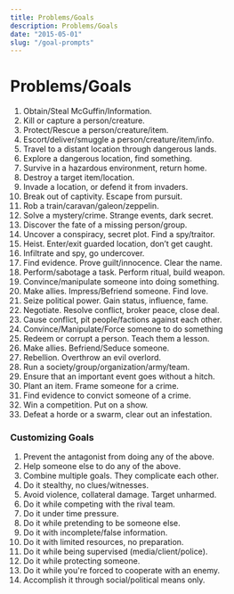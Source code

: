 ```yaml
---
title: Problems/Goals
description: Problems/Goals
date: "2015-05-01"
slug: "/goal-prompts"
---
```


# Problems/Goals
1. Obtain/Steal McGuffin/Information.
1. Kill or capture a person/creature.
1. Protect/Rescue a person/creature/item.
1. Escort/deliver/smuggle a person/creature/item/info.
1. Travel to a distant location through dangerous lands.
1. Explore a dangerous location, find something.
1. Survive in a hazardous environment, return home.
1. Destroy a target item/location.
1. Invade a location, or defend it from invaders.
1. Break out of captivity. Escape from pursuit.
1. Rob a train/caravan/galeon/zeppelin.
1. Solve a mystery/crime. Strange events, dark secret.
1. Discover the fate of a missing person/group.
1. Uncover a conspiracy, secret plot. Find a spy/traitor.
1. Heist. Enter/exit guarded location, don’t get caught.
1. Infiltrate and spy, go undercover.
1. Find evidence. Prove guilt/innocence. Clear the name.
1. Perform/sabotage a task. Perform ritual, build weapon.
1. Convince/manipulate someone into doing something.
1. Make allies. Impress/Befriend someone. Find love.
1. Seize political power. Gain status, influence, fame.
1. Negotiate. Resolve conflict, broker peace, close deal.
1. Cause conflict, pit people/factions against each other.
1. Convince/Manipulate/Force someone to do something
1. Redeem or corrupt a person. Teach them a lesson.
1. Make allies. Befriend/Seduce someone.
1. Rebellion. Overthrow an evil overlord.
1. Run a society/group/organization/army/team. 
1. Ensure that an important event goes without a hitch.
1. Plant an item. Frame someone for a crime.
1. Find evidence to convict someone of a crime.
1. Win a competition. Put on a show.
1. Defeat a horde or a swarm, clear out an infestation.

### Customizing Goals
1. Prevent the antagonist from doing any of the above.
1. Help someone else to do any of the above.
1. Combine multiple goals. They complicate each other.
1. Do it stealthy, no clues/witnesses.
1. Avoid violence, collateral damage. Target unharmed.
1. Do it while competing with the rival team.
1. Do it under time pressure.
1. Do it while pretending to be someone else.
1. Do it with incomplete/false information.
1. Do it with limited resources, no preparation.
1. Do it while being supervised (media/client/police).
1. Do it while protecting someone.
1. Do it while you're forced to cooperate with an enemy.
1. Accomplish it through social/political means only.

